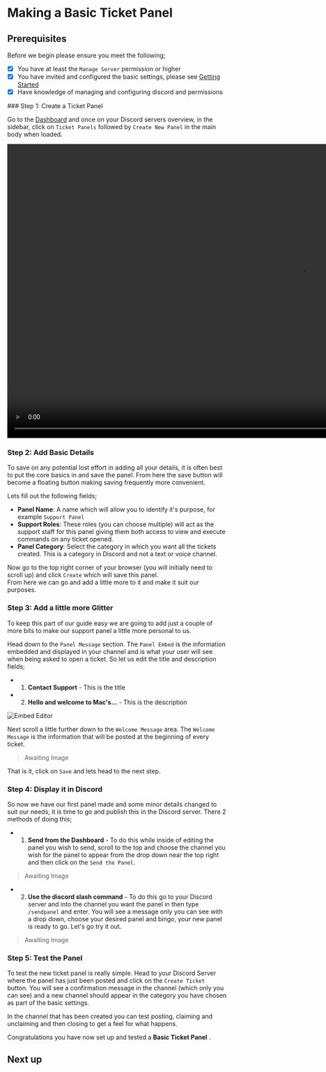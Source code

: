 
# Making a Basic Ticket Panel

## Prerequisites 

Before we begin please ensure you meet the following;
<br />
- [x] You have at least the `Manage Server` permission or higher
- [x] You have invited and configured the basic settings, please see [Getting Started](../started)
- [x] Have knowledge of managing and configuring discord and permissions

<Steps>
### Step 1: Create a Ticket Panel

Go to the [Dashboard](https://tickety.top/dashboard) and once on your Discord servers overview, in the sidebar, click on `Ticket Panels` followed by `Create New Panel` in the main body when loaded.

<video width="1348" height="674" controls preload="auto" >
    <source src="/guide/starter/access_Dash1_createPan.mp4" type="video/mp4" />
</video>

### Step 2: Add Basic Details

<Callout type="info">
    To save on any potential lost effort in adding all your details, it is often best to put the core basics in and save the panel. From here the save button will become a floating button making saving frequently more convenient.
</Callout>

Lets fill out the following fields;<br />
- **Panel Name**: A name which will allow you to identify it's purpose, for example `Support Panel`
- **Support Roles**: These roles (you can choose multiple) will act as the support staff for this panel giving them both access to view and execute commands on any ticket opened.
- **Panel Category**: Select the category in which you want all the tickets created. This is a category in Discord and not a text or voice channel.

Now go to the top right corner of your browser (you will initially need to scroll up) and click `Create` which will save this panel.<br />
From here we can go and add a little more to it and make it suit our purposes.

### Step 3: Add a little more Glitter

To keep this part of our guide easy we are going to add just a couple of more bits to make our support panel a little more personal to us.

Head down to the `Panel Message` section. The `Panel Embed` is the information embedded and displayed in your channel and is what your user will see when being asked to open a ticket. So let us edit the title and description fields;

- 1. **Contact Support** - This is the title
- 2. **Hello and welcome to Mac's...** - This is the description

![Embed Editor](/guide/starter/panel_Embed_basic.png)

Next scroll a little further down to the `Welcome Message` area. The `Welcome Message` is the information that will be posted at the beginning of every ticket.

> Awaiting Image

That is it, click on `Save` and lets head to the next step.

### Step 4: Display it in Discord

So now we have our first panel made and some minor details changed to suit our needs, it is time to go and publish this in the Discord server. There 2 methods of doing this;
- 1. **Send from the Dashboard** - To do this while inside of editing the panel you wish to send, scroll to the top and choose the channel you wish for the panel to appear from the drop down near the top right and then click on the `Send the Panel`.
> Awaiting Image
- 2. **Use the discord slash command** - To do this go to your Discord server and into the channel you want the panel in then type `/sendpanel` and enter. You will see a message only you can see with a drop down, choose your desired panel and bingo, your new panel is ready to go. Let's go try it out.
> Awaiting Image

### Step 5: Test the Panel

To test the new ticket panel is really simple. Head to your Discord Server where the panel has just been posted and click on the `Create Ticket` button.
You will see a confirmation message in the channel (which only you can see) and a new channel should appear in the category you have chosen as part of the basic settings.

In the channel that has been created you can test posting, claiming and unclaiming and then closing to get a feel for what happens.

</Steps>

Congratulations you have now set up and tested a **Basic Ticket Panel** .

## Next up
<br />
<Cards.Card
    title="Making & Sending a Basic Application Panel"
    href="/#"
    arrow
/>